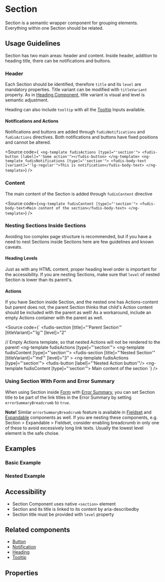 
<Meta title="Components/Section" />

# Section

Section is a semantic wrapper component for grouping elements. Everything within one Section should be related.

## Usage Guidelines

Section has two main areas: header and content. Inside header, addition to heading title, there can be notifications and buttons.

### Header

Each Section should be identified, therefore `title` and its `level` are mandatory properties. Title variant can be modified with `titleVariant` property. As in [Heading Component](/docs/components-typography-heading--documentation), title variant is visual and level is semantic adjustment.

Heading can also include `tooltip` with all the [Tooltip](/docs/directives-tooltip--documentation) Inputs available.

#### Notifications and Actions

Notifications and buttons are added through `fudisNotifications` and `fudisActions` directives. Both notifications and buttons have fixed positions and cannot be altered.

<Source
  code={`
  <ng-template fudisActions [type]="'section'">
  <fudis-button [label]="'Some action'"></fudis-button>
</ng-template>
<ng-template fudisNotifications [type]="'section'">
  <fudis-body-text [variant]="'lg-regular'">This is notification</fudis-body-text>
</ng-template>`}
/>

### Content

The main content of the Section is added through `fudisContent` directive

<Source
  code={`<ng-template fudisContent [type]="'section'">
  <fudis-body-text>Main content of the section</fudis-body-text>
</ng-template>`}
/>

### Nesting Sections Inside Sections

Avoiding too complex page structure is recommended, but if you have a need to nest Sections inside Sections here are few guidelines and known caveats.

#### Heading Levels

Just as with any HTML content, proper heading level order is important for the accessibility. If you are nesting Sections, make sure that `level` of nested Section is lower than its parent's.

#### Actions

If you have Section inside Section, and the nested one has Actions-content but parent does not, the parent Section thinks that child's Action content should be included with the parent as well! As a workaround, include an empty Actions container with the parent as well.

<Source
  code={`
<fudis-section
  [title]="'Parent Section'"
  [titleVariant]="'lg'"
  [level]="2"
  >
  // Empty Actions template, so that nested Actions will not be rendered to the parent!
  <ng-template fudisActions [type]="'section'"></ng-template>
  <ng-template fudisContent [type]="'section'">
    <fudis-section
      [title]="'Nested Section'"
      [titleVariant]="'md'"
      [level]="3" >
      <ng-template fudisActions [type]="'section'">
        <fudis-button [label]="'Nested Action button'"/>
      </ng-template>
      <ng-template fudisContent [type]="'section'">
        <fudis-body-text>Main content of the section</fudis-body-text>
      </ng-template>
    </fudis-section>
  </ng-template>
</fudis-section>
  `}
/>

### Using Section With Form and Error Summary

When using Section inside [Form](/docs/components-form-form--documentation) with [Error Summary](/docs/components-form-error-summary--documentation), you can set Section title to be part of the link titles in the Error Summary by setting `errorSummaryBreadcrumb` to `true`.

**Note!** Similar `errorSummaryBreadcrumb` feature is available in [Fieldset](/docs/components-form-field-set--documentation) and [Expandable](/docs/components-expandable--documentation) components as well. If you are nesting these components, e.g. Section > Expandable > Fieldset, consider enabling breadcrumb in only one of these to avoid excessively long link texts. Usually the lowest level element is the safe choise.

## Examples

### Basic Example

<Canvas of={SectionStories.Example} />

### Nested Example

<Canvas of={SectionStories.NestedExample} />

## Accessibility

- Section Component uses native `<section>` element
- Section and its title is linked to its content by aria-describedby
- Section title must be provided with `level` property

## Related components

- [Button](/docs/components-button--documentation)
- [Notification](/docs/components-notification--documentation)
- [Heading](/docs/components-typography-heading--documentation)
- [Tooltip](/docs/directives-tooltip--documentation)

## Properties

<ArgTypes of={SectionComponent} />
